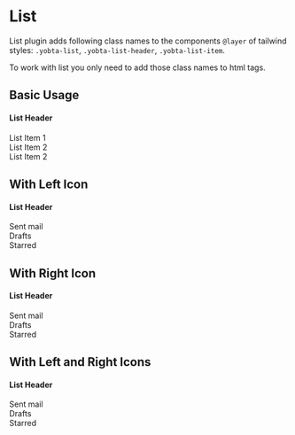 
<Meta title="MDX/List" />

# List

List plugin adds following class names to the components `@layer`
of tailwind styles: `.yobta-list`, `.yobta-list-header`,
`.yobta-list-item`.

To work with list you only need to add those class names to html tags.

## Basic Usage

<Canvas>
  <Story name="Basic Usage">
    <section className="yobta-list yobta-paper-2" role="group">
      <h4 className="yobta-list-header">List Header</h4>
      <div className="yobta-list-item" role="listitem">
        List Item 1
      </div>
      <div className="yobta-list-item" role="listitem">
        List Item 2
      </div>
      <div className="yobta-list-item" role="listitem">
        List Item 2
      </div>
    </section>
  </Story>
</Canvas>

## With Left Icon

<Canvas>
  <Story name="With Left Icon">
    <section className="yobta-list yobta-paper-2" role="group">
      <h4 className="yobta-list-header">List Header</h4>
      <div className="yobta-list-item" role="listitem">
        <PaperPlane />
        Sent mail
      </div>
      <div className="yobta-list-item" role="listitem">
        <Mail />
        Drafts
      </div>
      <div className="yobta-list-item" role="listitem">
        <Star />
        Starred
      </div>
    </section>
  </Story>
</Canvas>

## With Right Icon

<Canvas>
  <Story name="With Right Icon">
    <section className="yobta-list yobta-paper-2" role="group">
      <h4 className="yobta-list-header">List Header</h4>
      <div className="yobta-list-item" role="listitem">
        <span>Sent mail</span>
        <PaperPlane />
      </div>
      <div className="yobta-list-item" role="listitem">
        <span>Drafts</span>
        <Mail />
      </div>
      <div className="yobta-list-item" role="listitem">
        <span>Starred</span>
        <Star />
      </div>
    </section>
  </Story>
</Canvas>

## With Left and Right Icons

<Canvas>
  <Story name="With Left and Right Icons">
    <section className="yobta-list yobta-paper-2" role="group">
      <h4 className="yobta-list-header">List Header</h4>
      <div className="yobta-list-item" role="listitem">
        <PaperPlane />
        Sent mail
        <ChevronSmallRight />
      </div>
      <div className="yobta-list-item" role="listitem">
        <Mail />
        Drafts
        <ChevronSmallRight />
      </div>
      <div className="yobta-list-item" role="listitem">
        <Star />
        Starred
        <ChevronSmallRight />
      </div>
    </section>
  </Story>
</Canvas>
